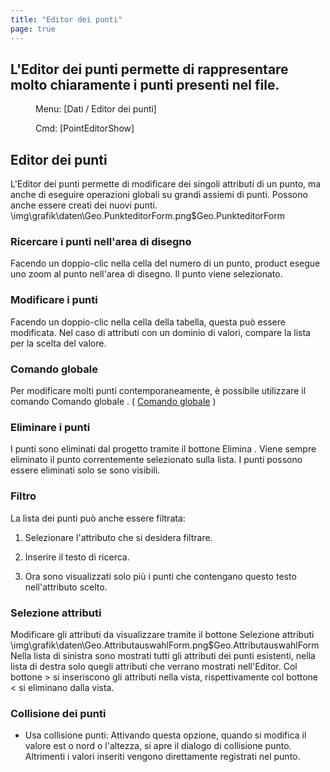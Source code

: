 ```yaml
---
title: "Editor dei punti"
page: true
---
```

## L&#39;Editor dei punti permette di rappresentare molto chiaramente i punti presenti nel file. 
 <Menu> Menu: [Dati / Editor dei punti] </Menu> 
 <Menu> Cmd: [PointEditorShow] </Menu> 

## Editor dei punti

L&#39;Editor dei punti permette di modificare dei singoli attributi di un punto, ma anche di eseguire operazioni globali su grandi assiemi di punti. Possono anche essere creati dei nuovi punti.<Image>\img\grafik\daten\Geo.PunkteditorForm.png$Geo.PunkteditorForm</Image>

### Ricercare i punti nell&#39;area di disegno
Facendo un doppio-clic nella cella del numero di un punto,  <Placeholder>product</Placeholder> esegue uno zoom al punto nell&#39;area di disegno. Il punto viene selezionato.

### Modificare i punti 
Facendo un doppio-clic nella cella della tabella, questa pu&#242; essere modificata. Nel caso di attributi con un dominio di valori, compare la lista per la scelta del valore.

### Comando globale
Per modificare molti punti contemporaneamente, &#232; possibile utilizzare il comando  <Border>   Comando globale   </Border> . ( [Comando globale](../daten/punkteditor_massenbefehl)
 )

### Eliminare i punti 
I punti sono eliminati dal progetto tramite il bottone  <Border>   Elimina   </Border> . Viene sempre eliminato il punto correntemente selezionato sulla lista. I punti possono essere eliminati solo se sono visibili.

### Filtro
La lista dei punti pu&#242; anche essere filtrata:

1. Selezionare l&#39;attributo che si desidera filtrare.

2. Inserire il testo di ricerca.

3. Ora sono visualizzati solo pi&#249; i punti che contengano questo testo nell&#39;attributo scelto.




### Selezione attributi
Modificare gli attributi da visualizzare tramite il bottone  <Border>Selezione attributi</Border><Image>\img\grafik\daten\Geo.AttributauswahlForm.png$Geo.AttributauswahlForm</Image>
Nella lista di sinistra sono mostrati tutti gli attributi dei punti esistenti, nella lista di destra solo quegli attributi che verrano mostrati nell&#39;Editor. Col bottone  <Border>></Border>  si inseriscono gli attributi nella vista, rispettivamente col bottone  <Border><</Border>  si eliminano dalla vista.

### Collisione dei punti

- <Bold> Usa collisione punti: </Bold>  Attivando questa opzione, quando si modifica il valore est o nord o l&#39;altezza, si apre il dialogo di collisione punto. Altrimenti i valori inseriti vengono direttamente registrati nel punto.



